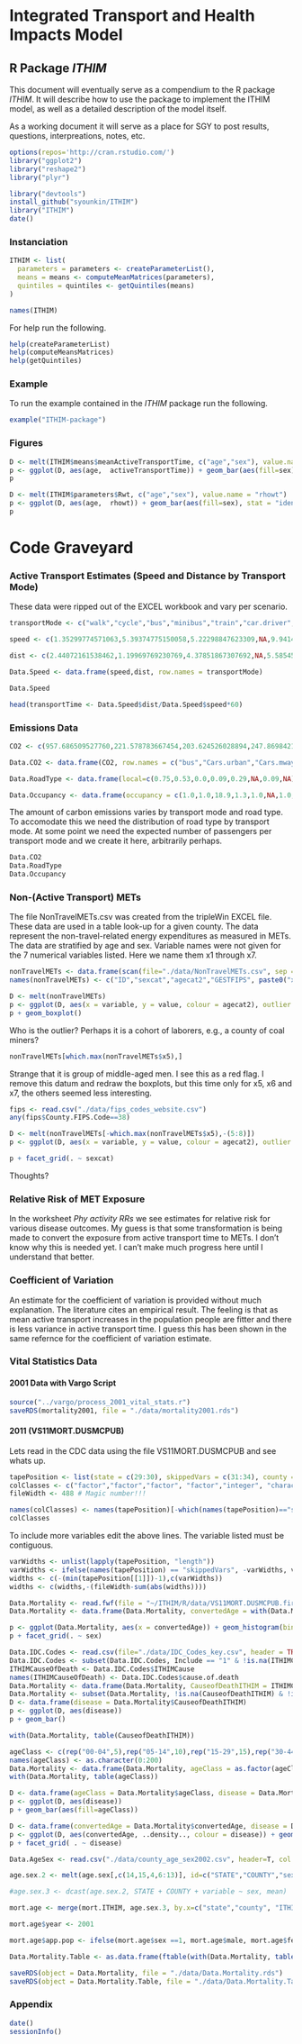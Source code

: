 # Integrated Transport and Health Impacts Model

## R Package _ITHIM_
This document will eventually serve as a compendium to the R package
_ITHIM_.  It will describe how to use the package to implement the
ITHIM model, as well as a detailed description of the model itself.

As a working document it will serve as a place for SGY to post
results, questions, interpreations, notes, etc.

```r
options(repos='http://cran.rstudio.com/')
library("ggplot2")
library("reshape2")
library("plyr")
```
```r
library("devtools")
install_github("syounkin/ITHIM")
library("ITHIM")
date()
```

### Instanciation

```r
ITHIM <- list(
  parameters = parameters <- createParameterList(),
  means = means <- computeMeanMatrices(parameters),
  quintiles = quintiles <- getQuintiles(means)
)
```

```r
names(ITHIM)
```

For help run the following.
```r
help(createParameterList)
help(computeMeansMatrices)
help(getQuintiles)
```

### Example
To run the example contained in the _ITHIM_ package run the following.

```r
example("ITHIM-package")
```
### Figures

```r
D <- melt(ITHIM$means$meanActiveTransportTime, c("age","sex"), value.name = "activeTransportTime")
p <- ggplot(D, aes(age,  activeTransportTime)) + geom_bar(aes(fill=sex), stat = "identity", position = "dodge")
p
```

```r
D <- melt(ITHIM$parameters$Rwt, c("age","sex"), value.name = "rhowt")
p <- ggplot(D, aes(age,  rhowt)) + geom_bar(aes(fill=sex), stat = "identity", position = "dodge")
p
```

# Code Graveyard

### Active Transport Estimates (Speed and Distance by Transport Mode)
These data were ripped out of the EXCEL workbook and vary per scenario.
```r

transportMode <- c("walk","cycle","bus","minibus","train","car.driver","car.passenger","mbike","elec.bike.scooter","LGV","HGV.rigid","HGV.articulated")

speed <- c(1.35299774571063,5.39374775150058,5.22298847623309,NA,9.94147658251227,17.36906017290580,14.51012134295660,NA,NA,NA,NA,NA)

dist <- c(2.44072161538462,1.19969769230769,4.37851867307692,NA,5.58545353846154,111.91985351923100,39.12264265384620,0.00000000000000,0.00000000000000,NA,1.05479452054795,NA) # miles per week

Data.Speed <- data.frame(speed,dist, row.names = transportMode)
```

```r
Data.Speed
```

```r
head(transportTime <- Data.Speed$dist/Data.Speed$speed*60)
```



### Emissions Data



```r

CO2 <- c(957.686509527760,221.578783667454,203.624526028894,247.869842164617,333.468424533125,90.000000000000,835.014773125786)

Data.CO2 <- data.frame(CO2, row.names = c("bus","Cars.urban","Cars.mway","LGVs.urban","LGVs.mway","motorbike","HGV"))

Data.RoadType <- data.frame(local=c(0.75,0.53,0.0,0.09,0.29,NA,0.09,NA), arterial=c(0.25,0.47,0.96,0.31,0.42,NA,0.31,NA), highway=c(0.0,0,0.04,0.60,0.29,NA,0.60,NA),row.names=c("walk","cycle","bus","car","HGV","LGV","mbike","elec.bike") )

Data.Occupancy <- data.frame(occupancy = c(1.0,1.0,18.9,1.3,1.0,NA,1.0,NA), row.names = c("walk","cycle","bus","car","HGV","LGV","mbike","elec.bike"))

```

The amount of carbon emissions varies by transport mode and road type.
To accomodate this we need the distribution of road type by transport
mode.  At some point we need the expected number of passengers per
transport mode and we create it here, arbitrarily perhaps.

```r
Data.CO2
Data.RoadType
Data.Occupancy
```


### Non-(Active Transport) METs

The file NonTravelMETs.csv was created from the tripleWin EXCEL file.
These data are used in a table look-up for a given county.  The data
represent the non-travel-related energy expenditures as measured in
METs.  The data are stratified by age and sex.  Variable names were
not given for the 7 numerical variables listed.  Here we name them x1
through x7.

```r
nonTravelMETs <- data.frame(scan(file="./data/NonTravelMETs.csv", sep = ",", what = list("","","","",1,1,1,1,1,1,1), skip = 1))
names(nonTravelMETs) <- c("ID","sexcat","agecat2","GESTFIPS", paste0("x",1:7))
```

```r
D <- melt(nonTravelMETs)
p <- ggplot(D, aes(x = variable, y = value, colour = agecat2), outlier.colour = "red", outlier.shape = 1 )
p + geom_boxplot()
```

Who is the outlier?  Perhaps it is a cohort of laborers, e.g., a county of coal miners?

```r
nonTravelMETs[which.max(nonTravelMETs$x5),]
```

Strange that it is group of middle-aged men.  I see this as a red
flag.  I remove this datum and redraw the boxplots, but this time only
for x5, x6 and x7, the others seemed less interesting.

```r
fips <- read.csv("./data/fips_codes_website.csv")
any(fips$County.FIPS.Code==38)
```

```r
D <- melt(nonTravelMETs[-which.max(nonTravelMETs$x5),-(5:8)])
p <- ggplot(D, aes(x = variable, y = value, colour = agecat2), outlier.colour = "red", outlier.shape = 1 ) + geom_boxplot()

p + facet_grid(. ~ sexcat)
```

Thoughts?

### Relative Risk of MET Exposure

In the worksheet _Phy activity RRs_ we see estimates for relative risk
for various disease outcomes.  My guess is that some transformation is
being made to convert the exposure from active transport time to METs.
I don't know why this is needed yet.  I can't make much progress here
until I understand that better.

### Coefficient of Variation

An estimate for the coefficient of variation is provided without much
explanation.  The literature cites an empirical result.  The feeling
is that as mean active transport increases in the population people
are fitter and there is less variance in active transport time.  I
guess this has been shown in the same refernce for the coefficient of
variation estimate.

### Vital Statistics Data


#### 2001 Data with Vargo Script

```r
source("../vargo/process_2001_vital_stats.r")
saveRDS(mortality2001, file = "./data/mortality2001.rds")
```


#### 2011 (VS11MORT.DUSMCPUB)

Lets read in the CDC data using the file VS11MORT.DUSMCPUB and see whats up.

```r
tapePosition <- list(state = c(29:30), skippedVars = c(31:34), county = c(35:37), skippedVars = c(38:68), sex = 69, ageUnit = 70, ageValue = c(71:73), skippedVars = c(74:145), ICD = c(146:149), skippedVars = c(150:444), race = c(445:446)) # Magic number!!!
colClasses <- c("factor","factor","factor", "factor","integer", "character", "factor")
fileWidth <- 488 # Magic number!!!
```

```r
names(colClasses) <- names(tapePosition)[-which(names(tapePosition)=="skippedVars")]
colClasses
```

To include more variables edit the above lines.  The variable listed
must be contiguous.

```r

varWidths <- unlist(lapply(tapePosition, "length"))
varWidths <- ifelse(names(tapePosition) == "skippedVars", -varWidths, varWidths)
widths <- c(-(min(tapePosition[[1]])-1),c(varWidths))
widths <- c(widths,-(fileWidth-sum(abs(widths))))

Data.Mortality <- read.fwf(file = "~/ITHIM/R/data/VS11MORT.DUSMCPUB.first100", widths = widths, col.names = names(colClasses), header = FALSE, colClasses = colClasses)
Data.Mortality <- data.frame(Data.Mortality, convertedAge = with(Data.Mortality, convertAge(value = ageValue, unit = ageUnit)))

p <- ggplot(Data.Mortality, aes(x = convertedAge)) + geom_histogram(binwidth = 1)
p + facet_grid(. ~ sex)

```

```r
Data.IDC.Codes <- read.csv(file="./data/IDC_Codes_key.csv", header = TRUE, colClasses = c("character","character","character"), na.string = "")
Data.IDC.Codes <- subset(Data.IDC.Codes, Include == "1" & !is.na(ITHIMCause))
ITHIMCauseOfDeath <- Data.IDC.Codes$ITHIMCause
names(ITHIMCauseOfDeath) <- Data.IDC.Codes$cause.of.death
Data.Mortality <- data.frame(Data.Mortality, CauseofDeathITHIM = ITHIMCauseOfDeath[Data.Mortality$ICD])
Data.Mortality <- subset(Data.Mortality, !is.na(CauseofDeathITHIM) & !is.na(convertedAge))
D <- data.frame(disease = Data.Mortality$CauseofDeathITHIM)
p <- ggplot(D, aes(disease))
p + geom_bar()

```

```r
with(Data.Mortality, table(CauseofDeathITHIM))
```

```r
ageClass <- c(rep("00-04",5),rep("05-14",10),rep("15-29",15),rep("30-44",15),rep("45-59",15),rep("60-69",10),rep("70-79",10),rep("80+",121))
names(ageClass) <- as.character(0:200)
Data.Mortality <- data.frame(Data.Mortality, ageClass = as.factor(ageClass[as.character(as.integer(Data.Mortality$convertedAge))]))
with(Data.Mortality, table(ageClass))

D <- data.frame(ageClass = Data.Mortality$ageClass, disease = Data.Mortality$CauseofDeathITHIM)
p <- ggplot(D, aes(disease))
p + geom_bar(aes(fill=ageClass))
```

```r
D <- data.frame(convertedAge = Data.Mortality$convertedAge, disease = Data.Mortality$CauseofDeathITHIM)
p <- ggplot(D, aes(convertedAge, ..density.., colour = disease)) + geom_histogram(binwidth=5, show.legend = TRUE)
p + facet_grid( . ~ disease)
```

```r
Data.AgeSex <- read.csv("./data/county_age_sex2002.csv", header=T, col.names = c("county.name","state.name", "MSA","sex","all.ages","age0-4","age5-14","age15-29","age30-44","age45-59","age60-69","age70-79","age80+", "STATE","COUNTY"), colClasses = c("factor","factor","factor","factor","integer","integer","integer","integer","integer","integer","integer","integer","integer", "factor", "factor"))

age.sex.2 <- melt(age.sex[,c(14,15,4,6:13)], id=c("STATE","COUNTY","sex"))

#age.sex.3 <- dcast(age.sex.2, STATE + COUNTY + variable ~ sex, mean)

mort.age <- merge(mort.ITHIM, age.sex.3, by.x=c("state","county", "ITHIM.age"), by.y=c("STATE","COUNTY","variable"))

mort.age$year <- 2001

mort.age$app.pop <- ifelse(mort.age$sex ==1, mort.age$male, mort.age$female)

```

```r
Data.Mortality.Table <- as.data.frame(ftable(with(Data.Mortality, table(sex,ageClass,CauseofDeathITHIM))))
```

```r
saveRDS(object = Data.Mortality, file = "./data/Data.Mortality.rds")
saveRDS(object = Data.Mortality.Table, file = "./data/Data.Mortality.Table.rds")
```

### Appendix

```r
date()
sessionInfo()
```

